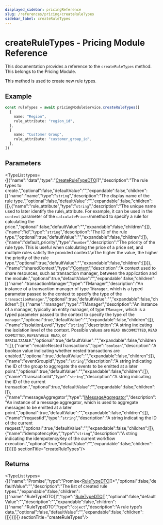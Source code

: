 ```yaml
---
displayed_sidebar: pricingReference
slug: /references/pricing/createRuleTypes
sidebar_label: createRuleTypes
---
```



# createRuleTypes - Pricing Module Reference

This documentation provides a reference to the `createRuleTypes` method. This belongs to the Pricing Module.

This method is used to create new rule types.

## Example

```ts
const ruleTypes = await pricingModuleService.createRuleTypes([
  {
    name: "Region",
    rule_attribute: "region_id",
  },
  {
    name: "Customer Group",
    rule_attribute: "customer_group_id",
  },
])
```

## Parameters

<TypeList types={[{"name":"data","type":"[CreateRuleTypeDTO](../../../interfaces/pricing.CreateRuleTypeDTO/page.mdx)[]","description":"The rule types to create.","optional":false,"defaultValue":"","expandable":false,"children":[{"name":"name","type":"`string`","description":"The display name of the rule type.","optional":false,"defaultValue":"","expandable":false,"children":[]},{"name":"rule_attribute","type":"`string`","description":"The unique name used to later identify the rule\\_attribute. For example, it can be used in the `context` parameter of the `calculatePrices`\nmethod to specify a rule for calculating the price.","optional":false,"defaultValue":"","expandable":false,"children":[]},{"name":"id","type":"`string`","description":"The ID of the rule type.","optional":true,"defaultValue":"","expandable":false,"children":[]},{"name":"default_priority","type":"`number`","description":"The priority of the rule type. This is useful when calculating the price of a price set, and multiple rules satisfy the provided context.\nThe higher the value, the higher the priority of the rule type.","optional":true,"defaultValue":"","expandable":false,"children":[]}]},{"name":"sharedContext","type":"[Context](../../../interfaces/pricing.Context/page.mdx)","description":"A context used to share resources, such as transaction manager, between the application and the module.","optional":true,"defaultValue":"","expandable":false,"children":[{"name":"transactionManager","type":"TManager","description":"An instance of a transaction manager of type `TManager`, which is a typed parameter passed to the context to specify the type of the `transactionManager`.","optional":true,"defaultValue":"","expandable":false,"children":[]},{"name":"manager","type":"TManager","description":"An instance of a manager, typically an entity manager, of type `TManager`, which is a typed parameter passed to the context to specify the type of the `manager`.","optional":true,"defaultValue":"","expandable":false,"children":[]},{"name":"isolationLevel","type":"`string`","description":"A string indicating the isolation level of the context. Possible values are `READ UNCOMMITTED`, `READ COMMITTED`, `REPEATABLE READ`, or `SERIALIZABLE`.","optional":true,"defaultValue":"","expandable":false,"children":[]},{"name":"enableNestedTransactions","type":"`boolean`","description":"A boolean value indicating whether nested transactions are enabled.","optional":true,"defaultValue":"","expandable":false,"children":[]},{"name":"eventGroupId","type":"`string`","description":"A string indicating the ID of the group to aggregate the events to be emitted at a later point.","optional":true,"defaultValue":"","expandable":false,"children":[]},{"name":"transactionId","type":"`string`","description":"A string indicating the ID of the current transaction.","optional":true,"defaultValue":"","expandable":false,"children":[]},{"name":"messageAggregator","type":"[IMessageAggregator](../../../interfaces/pricing.IMessageAggregator/page.mdx)","description":"An instance of a message aggregator, which is used to aggregate messages to be emitted at a later point.","optional":true,"defaultValue":"","expandable":false,"children":[]},{"name":"requestId","type":"`string`","description":"A string indicating the ID of the current request.","optional":true,"defaultValue":"","expandable":false,"children":[]},{"name":"idempotencyKey","type":"`string`","description":"A string indicating the idempotencyKey of the current workflow execution.","optional":true,"defaultValue":"","expandable":false,"children":[]}]}]}  sectionTitle="createRuleTypes"/>

## Returns

<TypeList types={[{"name":"Promise","type":"Promise&#60;[RuleTypeDTO](../../../interfaces/pricing.RuleTypeDTO/page.mdx)[]&#62;","optional":false,"defaultValue":"","description":"The list of created rule types.","expandable":false,"children":[{"name":"RuleTypeDTO[]","type":"[RuleTypeDTO](../../../interfaces/pricing.RuleTypeDTO/page.mdx)[]","optional":false,"defaultValue":"","description":"","expandable":false,"children":[{"name":"RuleTypeDTO","type":"`object`","description":"A rule type's data.","optional":false,"defaultValue":"","expandable":false,"children":[]}]}]}]}  sectionTitle="createRuleTypes"/>
